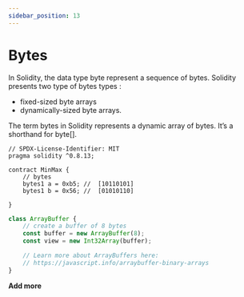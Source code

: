 ```yaml
---
sidebar_position: 13
---
```


# Bytes

In Solidity, the data type byte represent a sequence of bytes.
Solidity presents two type of bytes types :

- fixed-sized byte arrays
- dynamically-sized byte arrays.

The term bytes in Solidity represents a dynamic array of bytes.
It’s a shorthand for byte[].

<Tabs>
<TabItem value="sol" label="Solidity">

```solidity
// SPDX-License-Identifier: MIT
pragma solidity ^0.8.13;

contract MinMax {
    // bytes
    bytes1 a = 0xb5; //  [10110101]
    bytes1 b = 0x56; //  [01010110]

}
```

</TabItem>
<TabItem value="js" label="JavaScript">

```javascript
class ArrayBuffer {
    // create a buffer of 8 bytes
    const buffer = new ArrayBuffer(8);
    const view = new Int32Array(buffer);

    // Learn more about ArrayBuffers here:
    // https://javascript.info/arraybuffer-binary-arrays
}
```

</TabItem>
</Tabs>

**Add more**
